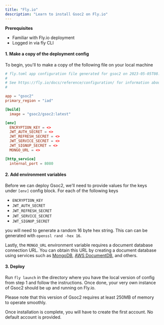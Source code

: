 ```yaml
---
title: "Fly.io"
description: "Learn to install Gsoc2 on Fly.io"
---
```


**Prerequisites**
- Familiar with Fly.io deployment 
- Logged in via fly CLI

#### 1. Make a copy of the deployment config
To begin, you'll to make a copy of the following file on your local machine

```toml fly.toml 
# fly.toml app configuration file generated for gsoc2 on 2023-05-05T08:57:03-04:00
#
# See https://fly.io/docs/reference/configuration/ for information about how to use this file.
#

app = "gsoc2"
primary_region = "iad"

[build]
  image = "gsoc2/gsoc2:latest"

[env]
  ENCRYPTION_KEY = <>
  JWT_AUTH_SECRET = <>
  JWT_REFRESH_SECRET = <>
  JWT_SERVICE_SECRET = <>
  JWT_SIGNUP_SECRET = <>
  MONGO_URL = <>

[http_service]
  internal_port = 8080

```

#### 2. Add environment variables

Before we can deploy Gsoc2, we'll need to provide values for the keys under `[env]` config block. For each of the following keys

- `ENCRYPTION_KEY`
- `JWT_AUTH_SECRET`
- `JWT_REFRESH_SECRET`
- `JWT_SERVICE_SECRET`
- `JWT_SIGNUP_SECRET`

you will need to generate a random 16 byte hex string. This can can be generated with `openssl rand -hex 16`. 


Lastly, the `MONGO_URL` environment variable requires a document database connection URL. 
You can obtain this URL by creating a document database using services such as [MongoDB](https://www.mongodb.com/), [AWS DocumentDB](https://aws.amazon.com/documentdb/), and others.

#### 3. Deploy

Run `fly launch` in the directory where you have the local version of config from step 1 and follow the instructions. 
Once done, your very own instance of Gsoc2 should be up and running on Fly.io.

Please note that this version of Gsoc2 requires at least 250MB of memory to operate smoothly.

<Info>
Once installation is complete, you will have to create the first account. No default account is provided.
</Info>
